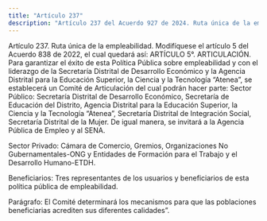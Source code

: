```yaml
---
title: "Artículo 237"
description: "Artículo 237 del Acuerdo 927 de 2024. Ruta única de la empleabilidad."
---
```


Artículo 237. Ruta única de la empleabilidad. Modifíquese el artículo 5 del Acuerdo 838 de 2022, el cual quedará así:
ARTÍCULO 5°. ARTICULACIÓN. Para garantizar el éxito de esta Política Pública sobre empleabilidad y con el liderazgo de la Secretaría Distrital de Desarrollo Económico y la Agencia Distrital para la Educación Superior, la Ciencia y la Tecnología “Atenea”, se establecerá un Comité de Articulación del cual podrán hacer parte:
Sector Público: Secretaría Distrital de Desarrollo Económico, Secretaría de Educación del Distrito, Agencia Distrital para la Educación Superior, la Ciencia y la Tecnología “Atenea”, Secretaría Distrital de Integración Social, Secretaría Distrital de la Mujer. De igual manera, se invitará a la Agencia Pública de Empleo y al SENA.
 
Sector Privado: Cámara de Comercio, Gremios, Organizaciones No Gubernamentales-ONG y Entidades de Formación para el Trabajo y el Desarrollo Humano-ETDH.
 
Beneficiarios: Tres representantes de los usuarios y beneficiarios de esta política pública de empleabilidad.
 
Parágrafo: El Comité determinará los mecanismos para que las poblaciones beneficiarias acrediten sus diferentes calidades”.